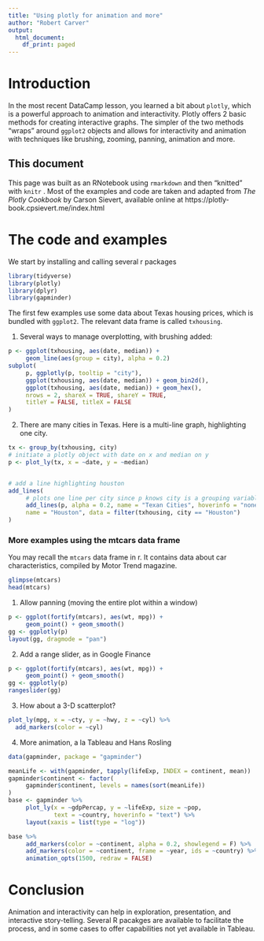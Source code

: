 ---
title: "Using plotly for animation and more"
author: "Robert Carver"
output:
  html_document:
    df_print: paged
---

# Introduction
In the most recent DataCamp lesson, you learned a bit about `plotly`, which is a powerful approach to animation and interactivity. 
Plotly offers 2 basic methods for creating interactive graphs. The simpler of the two methods  "wraps" around `ggplot2` objects and allows for interactivity and animation with techniques like brushing, zooming, panning, animation and more.

## This document
This page was built as an RNotebook using `rmarkdown` and then "knitted" with `knitr` . Most of the examples and code are taken and adapted from *The Plotly Cookbook* by Carson Sievert, available online at https://plotly-book.cpsievert.me/index.html


# The code and examples
We start by installing and calling several r packages

```{r, warning=FALSE, message=FALSE}
library(tidyverse)
library(plotly)
library(dplyr)
library(gapminder)
```

The first few examples use some data about Texas housing prices, which is bundled with `ggplot2`. The relevant data frame is called `txhousing`.

1.  Several ways to manage overplotting, with brushing added:


```{r, warning =FALSE, message=FALSE, error=FALSE}
p <- ggplot(txhousing, aes(date, median)) +
     geom_line(aes(group = city), alpha = 0.2)
subplot(
     p, ggplotly(p, tooltip = "city"), 
     ggplot(txhousing, aes(date, median)) + geom_bin2d(),
     ggplot(txhousing, aes(date, median)) + geom_hex(),
     nrows = 2, shareX = TRUE, shareY = TRUE,
     titleY = FALSE, titleX = FALSE
)
```

2.  There are many cities in Texas. Here is a multi-line graph, highlighting one city.

```{R}

tx <- group_by(txhousing, city)
# initiate a plotly object with date on x and median on y
p <- plot_ly(tx, x = ~date, y = ~median)


# add a line highlighting houston
add_lines(
     # plots one line per city since p knows city is a grouping variable
     add_lines(p, alpha = 0.2, name = "Texan Cities", hoverinfo = "none"),
     name = "Houston", data = filter(txhousing, city == "Houston")
)

```

### More examples using the mtcars data frame

You may recall the `mtcars` data frame in r. It contains data about car characteristics, compiled by Motor Trend magazine.

```{r}
glimpse(mtcars)
head(mtcars)
```

1.  Allow panning (moving the entire plot within a window)

```{r, message=FALSE, error=FALSE}
p <- ggplot(fortify(mtcars), aes(wt, mpg)) + 
     geom_point() + geom_smooth()
gg <- ggplotly(p)
layout(gg, dragmode = "pan")

```


2.  Add a range slider, as in Google Finance


```{r, message=FALSE, error=FALSE}
p <- ggplot(fortify(mtcars), aes(wt, mpg)) + 
     geom_point() + geom_smooth()
gg <- ggplotly(p)
rangeslider(gg)
```


3.  How about a 3-D scatterplot?

```{r}
plot_ly(mpg, x = ~cty, y = ~hwy, z = ~cyl) %>%
  add_markers(color = ~cyl)
```  
  
4.  More animation, a la Tableau and Hans Rosling

```{r, message=FALSE, error=FALSE}
data(gapminder, package = "gapminder")

meanLife <- with(gapminder, tapply(lifeExp, INDEX = continent, mean))
gapminder$continent <- factor(
     gapminder$continent, levels = names(sort(meanLife))
)
base <- gapminder %>%
     plot_ly(x = ~gdpPercap, y = ~lifeExp, size = ~pop, 
             text = ~country, hoverinfo = "text") %>%
     layout(xaxis = list(type = "log"))

base %>%
     add_markers(color = ~continent, alpha = 0.2, showlegend = F) %>%
     add_markers(color = ~continent, frame = ~year, ids = ~country) %>%
     animation_opts(1500, redraw = FALSE)
```
   
#  Conclusion

Animation and interactivity can help in exploration, presentation, and interactive story-telling. Several R pacakges are available to facilitate the process, and in some cases to offer capabilities not yet available in Tableau.
